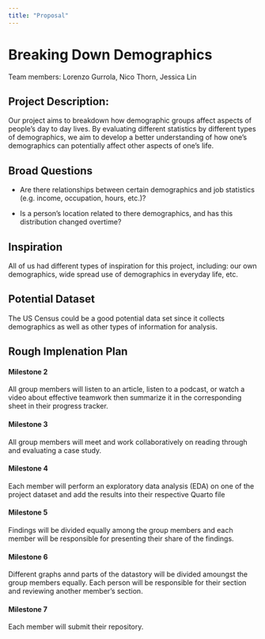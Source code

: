 ```yaml
---
title: "Proposal"
---
```


# Breaking Down Demographics

Team members: Lorenzo Gurrola, Nico Thorn, Jessica Lin

## Project Description:

Our project aims to breakdown how demographic groups affect aspects of people's day to day lives. By evaluating different statistics by different types of demographics, we aim to develop a better understanding of how one's demographics can potentially affect other aspects of one's life.

## Broad Questions

- Are there relationships between certain demographics and job statistics (e.g. income, occupation, hours, etc.)?

- Is a person's location related to there demographics, and has this distribution changed overtime?

## Inspiration

All of us had different types of inspiration for this project, including: our own demographics, wide spread use of demographics in everyday life, etc. 

## Potential Dataset

The US Census could be a good potential data set since it collects demographics as well as other types of information for analysis.

## Rough Implenation Plan

#### Milestone 2

All group members will listen to an article, listen to a podcast, or watch a video about effective teamwork then summarize it in the corresponding sheet in their progress tracker.

#### Milestone 3

All group members will meet and work collaboratively on reading through and evaluating a case study.

#### Milestone 4

Each member will perform an exploratory data analysis (EDA) on one of the project dataset and add the results into their respective Quarto file

#### Milestone 5

Findings will be divided equally among the group members and each member will be responsible for presenting their share of the findings.

#### Milestone 6

Different graphs annd parts of the datastory will be divided amoungst the group members equally. Each person will be responsible for their section and reviewing another member's section.

#### Milestone 7

Each member will submit their repository.
